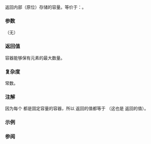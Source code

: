 {{cpp/container/inplace_vector/title|capacity}}
{{cpp/container/inplace_vector/navbar}}
{{dcl begin}}
{{dcl|since=c++26|
static constexpr size_type capacity() noexcept;
}}
{{dcl end}}

返回内部（原位）存储的容量。等价于：{{c|return N;}}。

===参数===
（无）

===返回值===
容器能够保有元素的最大数量。

===复杂度===
常数。

===注解===
因为每个 {{c/core|std::inplace_vector&lt;T, N&gt;}} 都是固定容量的容器，所以 {{tt|capacity}} 返回的值都等于 {{tt|N}}（这也是 {{lc|max_size()}} 返回的值）。

===示例===
{{example
|code=
#include &lt;inplace_vector&gt;

int main()
{
    constexpr std::inplace_vector&lt;int, 4&gt; v1;
    static_assert(v1.capacity() == 4 &amp;&amp; v1.max_size() == 4);

    constexpr std::inplace_vector&lt;int, 0&gt; v2;
    static_assert(v2.capacity() == 0 &amp;&amp; v2.max_size() == 0);
}
}}

===参阅===
{{dsc begin}}
{{dsc inc|cpp/container/dsc max_size|inplace_vector}}
{{dsc inc|cpp/container/dsc size|inplace_vector}}
{{dsc inc|cpp/container/dsc resize|inplace_vector}}
{{dsc inc|cpp/container/dsc empty|inplace_vector}}
{{dsc inc|cpp/container/dsc reserve|inplace_vector}}
{{dsc end}}

{{langlinks|de|en|es|fr|it|ja|pl|pt|ru}}